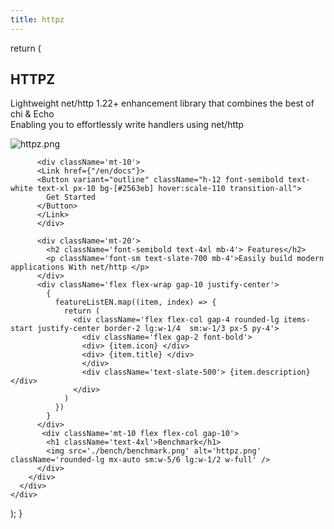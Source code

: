 ```yaml
---
title: httpz
---
```



  return (
    <div className="relative isolate min-h-screen w-full">
      <div className="mx-auto py-5">
        <div className="text-center flex flex-col gap-4">
          <h2 className="text-8xl font-bold tracking-tight text-[#4cf9f7] sm:text-6xl ">
           HTTPZ 
          </h2>
          <p className="font-serif text-xl">Lightweight net/http 1.22+ enhancement library that combines the best of <span className='font-semibold'>chi & Echo </span>
<br/> Enabling you to effortlessly write handlers using net/http</p>
          <img src='./logo/httpz.png' alt='httpz.png' className='rounded-lg mx-auto sm:w-5/6 lg:w-1/2 w-1/2' />

          <div className='mt-10'>
          <Link href={"/en/docs"}>
          <Button variant="outline" className="h-12 font-semibold text-white text-xl px-10 bg-[#2563eb] hover:scale-110 transition-all"> 
            Get Started
          </Button>
          </Link>
          </div>

          <div className='mt-20'>
            <h2 className='font-semibold text-4xl mb-4'> Features</h2>
            <p className='font-sm text-slate-700 mb-4'>Easily build modern applications With net/http </p>
          </div>
          <div className='flex flex-wrap gap-10 justify-center'>
            {
              featureListEN.map((item, index) => {
                return (
                  <div className='flex flex-col gap-4 rounded-lg items-start justify-center border-2 lg:w-1/4  sm:w-1/3 px-5 py-4'>
                    <div className='flex gap-2 font-bold'>
                    <div> {item.icon} </div>
                    <div> {item.title} </div>
                    </div>
                    <div className='text-slate-500'> {item.description}</div>
                  </div>
                )
              })
            }
          </div>
           <div className='mt-10 flex flex-col gap-10'>
            <h1 className='text-4xl'>Benchmark</h1>
            <img src='./bench/benchmark.png' alt='httpz.png' className='rounded-lg mx-auto sm:w-5/6 lg:w-1/2 w-full' />
          </div>
        </div>
      </div>
    </div>
  );
}

<IndexPage />
